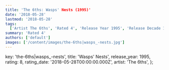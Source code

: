 ```yaml
---
title: 'The 6ths: Wasps' Nests (1995)'
date: '2018-05-28'
lastmod: '2018-05-28'
tags:
  ['Artist The 6ths', 'Rated 4', 'Release Year 1995', 'Release Decade 1990']
summary: 'Rated 4'
authors: ['default']
images: ['/content/images/the-6ths|wasps_-nests.jpg']
---
```


  key: 'the-6ths|wasps_-nests',
  title: 'Wasps' Nests',
  release_year: 1995,
  rating: 8,
  rating_date: '2018-05-28T00:00:00.000Z',
  artist: 'The 6ths',
};

<MusicRating data={data} />
